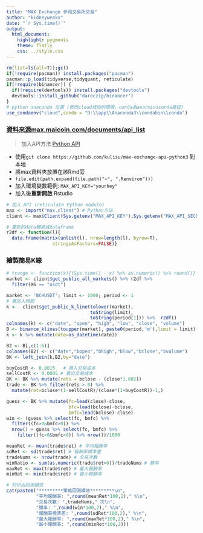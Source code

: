 ```yaml
---
title: "MAX Exchange 參照交易所交易"
author: "kidneyweakx"
date: "`r Sys.time()`"
output:
  html_document:
    highlight: pygments
    theme: flatly
    css: ../style.css
---
```

```r
rm(list=ls(all=T));gc()
if(!require(pacman)) install.packages("pacman")
pacman::p_load(tidyverse,tidyquant, reticulate)
if(!require(binancer)) {
  if(!require(devtools)) install.packages("devtools")
  devtools::install_github("daroczig/binancer")
}
# python anaconda 位置 (修改cloud成你的環境，conda為ana/miniconda路徑)
use_condaenv("cloud",conda = "D:\\app\\Anaconda3\\condabin\\conda") 
```

### [資料來源max.maicoin.com/documents/api_list](https://max.maicoin.com/documents/api_list)

> 加入API方法 [Python API](https://github.com/kulisu/max-exchange-api-python3)

+ 使用`git clone https://github.com/kulisu/max-exchange-api-python3` 到本地
+ 將max資料夾放置在該Rmd旁
+ `file.edit(path.expand(file.path("~", ".Renviron")))`
+ 加入環境變數範例: `MAX_API_KEY="yourkey"`
+ 加入後**重新開啟** Rstudio

```r
# 加入 API (reticulate Python module)
max <- import("max.client") # Python方法
client <- max$Client(Sys.getenv("MAX_API_KEY"),Sys.getenv("MAX_API_SECRET"))
```

```r
# 要到的data轉換成dataframe
r2df <- function(l){
  data.frame(matrix(unlist(l), nrow=length(l), byrow=T),
                 stringsAsFactors=FALSE)}
```

### 繪製簡易K線

```r
# trange <- function(x){(Sys.time() - x) %>% as.numeric() %>% round()}
market <- client$get_public_all_markets() %>% r2df %>% 
  filter(X6 == "usdt") 
```

```r
market <- 'BCHUSDT'; limit <- 1000; period <- 1
# 需加入時間
k <-  client$get_public_k_line(tolower(market), 
                               toString(limit), 
                               toString(period[1])) %>%  r2df()
colnames(k) <- c("date", "open", "high", "low", "close", "volume")
B <- binance_klines(toupper(market), paste0(period,'m'),limit = limit)
k <- k %>% mutate(date=as_datetime(date))
```

```r
B2 <- B[,c(1:6)]
colnames(B2) <- c("date","bopen","bhigh","blow","bclose","bvolume")
BK <- left_join(k,B2,by="date")
```

```r
buyCostR <- 0.0015   # 買入交易成本 
sellCostR <- 0.0005 # 賣出交易成本
BK <- BK %>% mutate(rets = bclose - (close*1.002)) 
trade <- BK %>% filter(rets > 0) %>% 
  mutate(ret=bclose*(1-sellCostR)/(close*(1+buyCostR))-1,)
```

```r
guess <- BK %>% mutate(fc=lead(close)-close,
                       bfc=lead(bclose)-bclose,
                       bmfc=lead(bclose)-close)
win <- (guess %>% select(fc, bmfc) %>% 
  filter((fc>0&bmfc>0)) %>% 
  nrow() + guess %>% select(fc, bmfc) %>% 
    filter((fc<0&bmfc<0)) %>% nrow())/1000
```


```r
meanRet <- mean(trade$ret) # 平均報酬率
sdRet <- sd(trade$ret) # 報酬率標準差
tradeNums <- nrow(trade) # 交易次數
winRatio <- sum(as.numeric(trade$ret>0))/tradeNums # 勝率
maxRet <- max(trade$ret) # 最大報酬率
minRet <- min(trade$ret) # 最小報酬率

# 列印出回測績效
cat(paste0("*********策略回測績效*********\n",
           "平均報酬率: ",round(meanRet*100,2)," %\n",
           "交易次數: ",tradeNums," 次\n",
           "勝率: ",round(win*100,2)," %\n",
           "報酬率標準差: ",round(sdRet*100,2)," %\n",
           "最大報酬率: ",round(maxRet*100,2)," %\n",
           "最小報酬率: ",round(minRet*100,2)))
```

